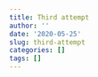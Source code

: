 ```yaml
---
title: Third attempt
author: ''
date: '2020-05-25'
slug: third-attempt
categories: []
tags: []
---
```

